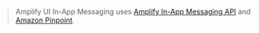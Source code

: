 >Amplify UI In-App Messaging uses 
[Amplify In-App Messaging API](https://docs.amplify.aws/lib/in-app-messaging/overview/q/platform/react-native/)
and [Amazon Pinpoint](https://docs.aws.amazon.com/pinpoint/latest/userguide/channels-inapp.html).
